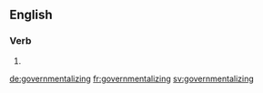 ==English==

===Verb===
{{head|en}}

# {{present participle of|governmentalize}}

[[de:governmentalizing]]
[[fr:governmentalizing]]
[[sv:governmentalizing]]